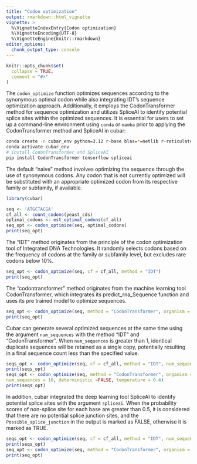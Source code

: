 ```yaml
---
title: "Codon optimization"
output: rmarkdown::html_vignette
vignette: >
  %\VignetteIndexEntry{Codon optimization}
  %\VignetteEncoding{UTF-8}
  %\VignetteEngine{knitr::rmarkdown}
editor_options: 
  chunk_output_type: console
---
```


```r
knitr::opts_chunk$set(
  collapse = TRUE,
  comment = "#>"
)
```

The `codon_optimize` function optimizes sequences according to the synonymous optimal codon while also integrating IDT's sequence optimization approach. Additionally, it employs the CodonTransformer method for sequence optimization and utilizes SpliceAI to identify potential splice sites within the optimized sequences. It is essential for users to set up a command-line environment using `conda` or `mamba` prior to applying the CodonTransformer method and SpliceAI in cubar:

```bash
conda create -n cubar_env python=3.12 r-base blas=*=netlib r-reticulate
conda activate cubar_env
# install CodonTransformer and SpliceAI
pip install CodonTransformer tensorflow spliceai
```

The default "naive" method involves optimizing the sequence through the use of synonymous codons. Any codon that is not currently optimized will be substituted with an appropriate optimized codon from its respective family or subfamily, if available.
```r
library(cubar)

seq <- 'ATGCTACGA'
cf_all <- count_codons(yeast_cds)
optimal_codons <- est_optimal_codons(cf_all)
seq_opt <- codon_optimize(seq, optimal_codons)
print(seq_opt)
```

The "IDT" method originates from the principle of the codon optimization tool of Integrated DNA Technologies. It randomly selects codons based on the frequency of codons at the family or subfamily level, but excludes rare codons below 10%.
```r
seq_opt <- codon_optimize(seq, cf = cf_all, method = "IDT")
print(seq_opt)
```

The "codontransformer" method originates from the machine learning tool CodonTransformer, which integrates its predict_rna_Sequence function and uses its pre trained model to optimize sequences.
```r
seq_opt <- codon_optimize(seq, method = "CodonTransformer", organism = "Saccharomyces cerevisiae")
print(seq_opt)
```

Cubar can generate several optimized sequences at the same time using the argument `num_sequences` with the method "IDT" and "CodonTransformer". When `num_sequences` is greater than 1, identical duplicate sequences will be retained as a single copy, potentially resulting in a final sequence count less than the specified value.
```r
seqs_opt <- codon_optimize(seq, cf = cf_all, method = "IDT", num_sequences = 10)
print(seqs_opt)
seqs_opt <- codon_optimize(seq, method = "CodonTransformer", organism = "Saccharomyces cerevisiae",
num_sequences = 10, deterministic =FALSE, temperature = 0.4)
print(seqs_opt)
```

In addition, cubar integrated the deep learning tool SpliceAI to identify potential splice sites with the argument `spliceai`. When the probability scores of non-splice site for each base are greater than 0.5, it is considered that there are no potential splice junction sites, and the `Possible_splice_junction` in the output is marked as FALSE, otherwise it is marked as TRUE.
```r
seqs_opt <- codon_optimize(seq, cf = cf_all, method = "IDT", num_sequences = 10, spliceai = TRUE)
print(seqs_opt)
seq_opt <- codon_optimize(seq, method = "CodonTransformer", organism = "Saccharomyces cerevisiae", spliceai = TRUE)
print(seq_opt)
```
